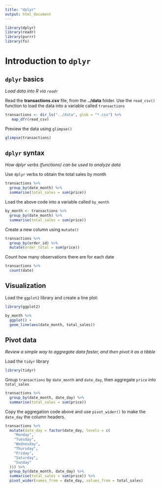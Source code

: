 ```yaml
---
title: "dplyr"
output: html_document
---
```


```r
library(dplyr)
library(readr)
library(purrr)
library(fs)
```

# Introduction to `dplyr`

## `dplyr` basics
*Load data into R via `readr`*

Read the **transactions.csv** file, from the **../data** folder. Use the `read_csv()` function to load the data into a variable called `transactions`
```r
transactions <- dir_ls("../data", glob = "*.csv") %>%
   map_dfr(read_csv)
```

Preview the data using `glimpse()`
```r
glimpse(transactions)
```

## `dplyr` syntax
*How dplyr verbs (functions) can be used to analyze data*

Use `dplyr` verbs to obtain the total sales by month
```r
transactions %>%
  group_by(date_month) %>%
  summarise(total_sales = sum(price))
```

Load the above code into a variable called `by_month`
```r
by_month <- transactions %>%
  group_by(date_month) %>%
  summarise(total_sales = sum(price))
```
    
Create a new column using `mutate()`
```r
transactions %>%
  group_by(order_id) %>% 
  mutate(order_total = sum(price))
```

Count how many observations there are for each date
```r
transactions %>% 
  count(date)
```


## Visualization

Load the `ggplot2` library and create a line plot:
```r
library(ggplot2)

by_month %>% 
  ggplot() +
  geom_line(aes(date_month, total_sales))
```

## Pivot data
*Review a simple way to aggregate data faster, and then pivot it as a tibble*

Load the `tidyr` library
```r
library(tidyr)
```

Group `transactions` by `date_month` and `date_day`, then aggregate `price` into `total_sales`
```r
transactions %>%
  group_by(date_month, date_day) %>% 
  summarise(total_sales = sum(price))
```

Copy the aggregation code above and use `pivot_wider()` to make the `date_day` the column headers.
```r
transactions %>%
  mutate(date_day = factor(date_day, levels = c(
    "Monday", 
    "Tuesday", 
    "Wednesday", 
    "Thursday", 
    "Friday", 
    "Saturday", 
    "Sunday"
  ))) %>%
  group_by(date_month, date_day) %>% 
  summarise(total_sales = sum(price)) %>%
  pivot_wider(names_from = date_day, values_from = total_sales)
```
